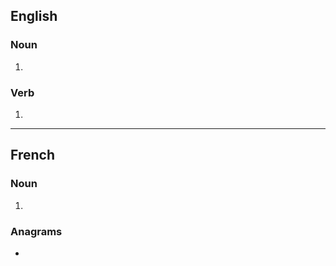 ==English==

===Noun===
{{head|en|noun form}}

# {{plural of|levant|lang=en}}

===Verb===
{{head|en|verb form}}

# {{en-third-person singular of|levant}}

----

==French==

===Noun===
{{head|fr|noun plural form|g=m}}

# {{plural of|levant|lang=fr}}

===Anagrams===
* {{l|fr|valsent}}